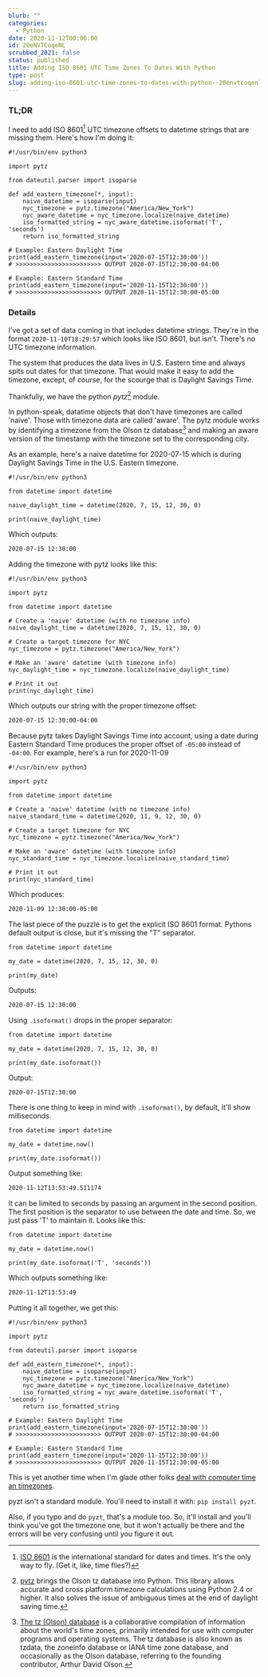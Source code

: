 ```yaml
---
blurb: ""
categories:
  - Python
date: 2020-11-12T00:00:00
id: 20eNVTCoqeNL
scrubbed_2021: false
status: published
title: Adding ISO 8601 UTC Time Zones To Dates With Python
type: post
slug: adding-iso-8601-utc-time-zones-to-dates-with-python--20envtcoqenl
---
```


### TL;DR

I need to add ISO 8601[^iso] UTC timezone offsets to datetime strings that are missing them. Here's how I'm doing it:

```python{numberLines: true}
#!/usr/bin/env python3

import pytz

from dateutil.parser import isoparse

def add_eastern_timezone(*, input):
    naive_datetime = isoparse(input)
    nyc_timezone = pytz.timezone("America/New_York")
    nyc_aware_datetime = nyc_timezone.localize(naive_datetime)
    iso_formatted_string = nyc_aware_datetime.isoformat('T', 'seconds')
    return iso_formatted_string
    
# Example: Eastern Daylight Time
print(add_eastern_timezone(input='2020-07-15T12:30:00'))
# >>>>>>>>>>>>>>>>>>>>>>>> OUTPUT 2020-07-15T12:30:00-04:00

# Example: Eastern Standard Time
print(add_eastern_timezone(input='2020-11-15T12:30:00'))
# >>>>>>>>>>>>>>>>>>>>>>>> OUTPUT 2020-11-15T12:30:00-05:00
```


### Details


I've got a set of data coming in that includes datetime strings. They're in the format `2020-11-10T18:29:57` which looks like ISO 8601, but isn't. There's no UTC timezone information. 

The system that produces the data lives in U.S. Eastern time and always spits out dates for that timezone. That would make it easy to add the timezone, except, of course, for the scourge that is Daylight Savings Time. 

Thankfully, we have the python _pytz_[^pytz] module. 

In python-speak, datatime objects that don't have timezones are called 'naive'. Those with timezone data are called 'aware'. The pytz module works by identifying a timezone from the Olson tz database[^tzdb] and making an aware version of the timestamp with the timezone set to the corresponding city. 

As an example, here's a naive datetime for 2020-07-15 which is during Daylight Savings Time in the U.S. Eastern timezone. 

```python{numberLines: true}
#!/usr/bin/env python3

from datetime import datetime

naive_daylight_time = datetime(2020, 7, 15, 12, 30, 0)

print(naive_daylight_time)
```

Which outputs: 

```txt
2020-07-15 12:30:00
```

Adding the timezone with pytz looks like this:

```python{numberLines: true}
#!/usr/bin/env python3

import pytz

from datetime import datetime

# Create a 'naive' datetime (with no timezone info)
naive_daylight_time = datetime(2020, 7, 15, 12, 30, 0)

# Create a target timezone for NYC
nyc_timezone = pytz.timezone("America/New_York")

# Make an 'aware' datetime (with timezone info)
nyc_daylight_time = nyc_timezone.localize(naive_daylight_time)

# Print it out
print(nyc_daylight_time)
```

Which outputs our string with the proper timezone offset:

```txt
2020-07-15 12:30:00-04:00
```

Because pytz takes Daylight Savings Time into account, using a date during Eastern Standard Time produces the proper offset of `-05:00` instead of `-04:00`. For example, here's a run for 2020-11-09

```python{numberLines: true}
#!/usr/bin/env python3

import pytz

from datetime import datetime

# Create a 'naive' datetime (with no timezone info)
naive_standard_time = datetime(2020, 11, 9, 12, 30, 0)

# Create a target timezone for NYC
nyc_timezone = pytz.timezone("America/New_York")

# Make an 'aware' datetime (with timezone info)
nyc_standard_time = nyc_timezone.localize(naive_standard_time)

# Print it out
print(nyc_standard_time)
```

Which produces:
```txt
2020-11-09 12:30:00-05:00
```


The last piece of the puzzle is to get the explicit ISO 8601 format. Pythons default output is close, but it's missing the "T" separator.

```python{numberLines: true}
from datetime import datetime

my_date = datetime(2020, 7, 15, 12, 30, 0)

print(my_date)
```

Outputs:

```txt
2020-07-15 12:30:00
```

Using `.isoformat()` drops in the proper separator:

```python{numberLines: true}
from datetime import datetime

my_date = datetime(2020, 7, 15, 12, 30, 0)

print(my_date.isoformat())
```

Output:

```txt
2020-07-15T12:30:00
```

There is one thing to keep in mind with `.isoformat()`, by default, it'll show milliseconds. 

```python{numberLines: true}
from datetime import datetime

my_date = datetime.now()

print(my_date.isoformat())
```

Output something like:

```txt
2020-11-12T13:53:49.511174
```

It can be limited to seconds by passing an argument in the second position. The first position is the separator to use between the date and time. So, we just pass 'T' to maintain it. Looks like this:

```python{numberLines: true}
from datetime import datetime

my_date = datetime.now()

print(my_date.isoformat('T', 'seconds'))
```

Which outputs something like:

```txt
2020-11-12T13:53:49
```

Putting it all together, we get this:


```python{numberLines: true}
#!/usr/bin/env python3

import pytz

from dateutil.parser import isoparse

def add_eastern_timezone(*, input):
    naive_datetime = isoparse(input)
    nyc_timezone = pytz.timezone("America/New_York")
    nyc_aware_datetime = nyc_timezone.localize(naive_datetime)
    iso_formatted_string = nyc_aware_datetime.isoformat('T', 'seconds')
    return iso_formatted_string
    
# Example: Eastern Daylight Time
print(add_eastern_timezone(input='2020-07-15T12:30:00'))
# >>>>>>>>>>>>>>>>>>>>>>>> OUTPUT 2020-07-15T12:30:00-04:00

# Example: Eastern Standard Time
print(add_eastern_timezone(input='2020-11-15T12:30:00'))
# >>>>>>>>>>>>>>>>>>>>>>>> OUTPUT 2020-11-15T12:30:00-05:00
```

This is yet another time when I'm glade other folks [deal with computer time an timezones](https://www.youtube.com/watch?v=-5wpm-gesOY). 

pyzt isn't a standard module. You'll need to install it with: `pip install pyzt`. 

Also, if you typo and do `pyzt`, that's a module too. So, it'll install and you'll think you've got the timezone one, but it won't actually be there and the errors will be very confusing until you figure it out. 


[^iso]: [ISO 8601](https://en.wikipedia.org/wiki/ISO_8601) is the international standard for dates and times. It's the only way to fly. (Get it, like, time flies?)
[^pytz]: [pytz](https://pypi.org/project/pytz/) brings the Olson tz database into Python. This library allows accurate and cross platform timezone calculations using Python 2.4 or higher. It also solves the issue of ambiguous times at the end of daylight saving time.
[^tzdb]: [The tz (Olson) database](https://en.wikipedia.org/wiki/Tz_database) is a collaborative compilation of information about the world's time zones, primarily intended for use with computer programs and operating systems. The tz database is also known as tzdata, the zoneinfo database or IANA time zone database, and occasionally as the Olson database, referring to the founding contributor, Arthur David Olson.